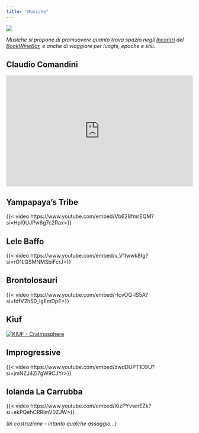 ```yaml
---
title: "Musiche"
---
```


![](images/immagini_bookwinebar/bar/Musici.JPG){fig-align="center"}

*Musiche si propone di promuovere quanto trova spazio negli [Incontri](incontri.html) del [BookWineBar](bookwinebar.html), e anche di viaggiare per luoghi, epoche e stili.*

## Claudio Comandini

<iframe width="100%" height="300" scrolling="no" frameborder="no" src="https://w.soundcloud.com/player/?url=https%3A//api.soundcloud.com/tracks/115271608&amp;color=%23ff5500&amp;auto_play=false&amp;hide_related=false&amp;show_comments=true&amp;show_user=true&amp;show_reposts=false&amp;show_teaser=true&amp;visual=true">
</iframe>

## Yampapaya's Tribe

{{< video https://www.youtube.com/embed/Vb628fmrEQM?si=Hpl0UJPw6g7c2Rax>}}

## Lele Baffo

{{< video https://www.youtube.com/embed/v_V1Iwwk8tg?si=rO1LQSMNMSbiFcrJ>}}

## Brontolosauri

{{< video https://www.youtube.com/embed/-IcvOQ-lS5A?si=fdfV2hS0_lgEmDpE>}}

## Kiuf

[![KIUF - Cratmosphere](images/kiuf.jpg){fig-align="left"}](https://www.n1m.com/kiuf/song/1170409-Cratmosphere)

## Improgressive

{{< video https://www.youtube.com/embed/zwdDUPT1D9U?si=jmNZJ4Zi7gW9CJYr>}}

## Iolanda La Carrubba

{{< video https://www.youtube.com/embed/XizPYvwnEZk?si=ekPQehCRRlmV0ZJW>}}

*(In costruzione - intanto qualche assaggio...)*